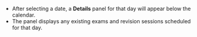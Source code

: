 - After selecting a date, a **Details** panel for that day will appear below the calendar.
- The panel displays any existing exams and revision sessions scheduled for that day.